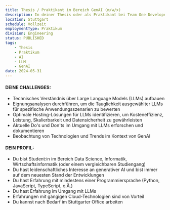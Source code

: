 ```yaml
---
title: Thesis / Praktikant im Bereich GenAI (m/w/x)
description: In deiner Thesis oder als Praktikant bei Team One Developers kannst du dich voll und ganz in die neuesten und revolutionärsten Technologien stürzen. Wir suchen einen AI-Enthusiasten, der nicht nur tief vom Potenzial von generativer AI überzeugt ist, sondern auch darauf brennt, marktfähige Gesamtlösungen zu schaffen die unseren Kunden den Schritt in die Zukunft der künstlichen Intelligenz erlauben.
location: Stuttgart
schedule: Vollzeit
employmentType: Praktikum
division: Engineering
status: PUBLISHED
tags:
    - Thesis
    - Praktikum
    - AI
    - LLM
    - GenAI
date: 2024-05-31
---
```


#### DEINE CHALLENGES:

-   Technisches Verständnis über Large Language Models (LLMs) aufbauen
-   Eignungsanalysen durchführen, um die Tauglichkeit ausgewählter LLMs für spezifische Anwendungsszenarien zu bewerten
-   Optimale Hosting-Lösungen für LLMs identifizieren, um Kosteneffizienz, Leistung, Skalierbarkeit und Datensicherheit zu gewährleisten
-   Aktuelle Do's und Don'ts im Umgang mit LLMs erforschen und dokumentieren
-   Beobachtung von Technologien und Trends im Kontext von GenAI

#### DEIN PROFIL:

-   Du bist Student:in im Bereich Data Science, Informatik, Wirtschaftsinformatik (oder einem vergleichbaren Studiengang)
-   Du hast leidenschaftliches Interesse an generativer AI und bist immer auf dem neuesten Stand der Entwicklungen
-   Du hast Erfahrung mit mindestens einer Programmiersprache (Python, JavaScript, TypeScript, o.Ä.)
-   Du hast Erfahrung im Umgang mit LLMs
-   Erfahrungen mit gängigen Cloud-Technologien sind von Vorteil
-   Du kannst nach Bedarf im Stuttgarter Office arbeiten
